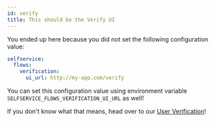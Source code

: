 ```yaml
---
id: verify
title: This should be the Verify UI
---
```


You ended up here because you did not set the following configuration value:

```yaml title="path/to/kratos/config.yml
selfservice:
  flows:
    verification:
      ui_url: http://my-app.com/verify
```

You can set this configuration value using environment variable
`SELFSERVICE_FLOWS_VERIFICATION_UI_URL` as well!

If you don't know what that means, head over to our
[User Verification](../self-service/flows/verify-email-account-activation.mdx)!
